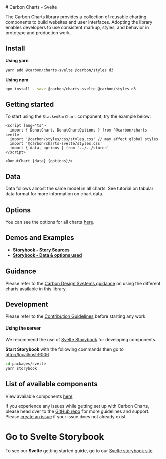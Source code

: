 
<Meta title="Docs/Getting Started/Svelte" />
# Carbon Charts - Svelte

The Carbon Charts library provides a collection of reusable charting components to
build websites and user interfaces. Adopting the library enables developers to use
consistent markup, styles, and behavior in prototype and production work.

## Install

**Using yarn**
```bash
yarn add @carbon/charts-svelte @carbon/styles d3
```

**Using npm**
```bash
npm install --save @carbon/charts-svelte @carbon/styles d3
```

## Getting started
To start using the `StackedBarChart` component, try the example below:

```tsx
<script lang="ts">
  import { DonutChart, DonutChartOptions } from '@carbon/charts-svelte'
  import '@carbon/styles/css/styles.css' // may affect global styles
  import '@carbon/charts-svelte/styles.css'
  import { data, options } from '../../stores'
</script>

<DonutChart {data} {options}/>
```

## Data
Data follows almost the same model in all charts.
See tutorial on tabular data format for more information on chart data.

## Options

You can see the options for all charts
[here](https://charts.carbondesignsystem.com/documentation/modules/interfaces.html).

## Demos and Examples
+ **[Storybook - Story Sources](https://github.com/carbon-design-system/carbon-charts/tree/master/packages/svelte/src/stories)**
+ **[Storybook - Data & options used](https://github.com/carbon-design-system/carbon-charts/tree/master/packages/core/src/demo)**

## Guidance

Please refer to the
[Carbon Design Systems guidance](https://www.carbondesignsystem.com/data-visualization/chart-types)
on using the different charts available in this library.

## Development
Please refer to the
[Contribution Guidelines](https://github.com/carbon-design-system/carbon-charts/blob/master/.github/CONTRIBUTING.md)
before starting any work.

#### Using the server
We recommend the use of [Svelte Storybook](https://storybook.js.org/docs/svelte/get-started/why-storybook)
for developing components.

**Start Storybook** with the following commands then go to [http://localhost:9006](http://localhost:9006)
```bash
cd packages/svelte
yarn storybook
```

## List of available components
View available components [here](https://github.com/carbon-design-system/carbon-charts#component-status)

If you experience any issues while getting set up with Carbon Charts, please head over to
the [GitHub repo](https://github.com/carbon-design-system/carbon-charts)
for more guidelines and support.
Please [create an issue](https://github.com/carbon-design-system/carbon-charts/issues)
if your issue does not already exist.

# Go to Svelte Storybook
To see our **Svelte** getting started guide, go to our [Svelte storybook site](https://charts.carbondesignsystem.com/svelte/?path=/docs/docs-getting-started-svelte--docs)
